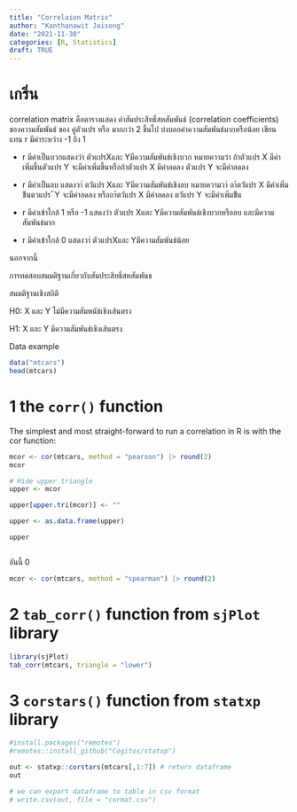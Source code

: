 ```yaml
---
title: "Correlaion Matrix"
author: "Kanthanawit Jaisong"
date: "2021-11-30"
categories: [R, Statistics]
draft: TRUE
---
```


# เกริ่น

correlation matrix คือตารางแสดง ค่าสัมประสิทธิ์สหสัมพันธ์ (correlation coefficients) ของความสัมพันธ์ ของ คู่ตัวแปร หรือ มากกว่า 2 ขึ้นไป บ่งบอกค่าความสัมพันธ์มากหรือน้อย เขียนแทน r มีค่าระหว่าง -1 ถึง 1

-   r มีค่าเป็นบวกแสดงว่า ตัวแปรXและ Yมีความสัมพันธ์เชิงบวก หมายความว่า ถ้าตัวแปร X มีค่าเพิ่มขึ้นตัวแปร Y จะมีค่าเพิ่มขึ้นหรือถ้าตัวแปร X มีค่าลดลง ตัวแปร Y จะมีค่าลดลง

-   r มีค่าเป็นลบ แสดงวา่ ตวัแปร Xและ Yมีความสัมพันธ์เชิงลบ หมายความวา่ ถา้ตวัแปร X มีค่าเพิ่มข้ึนตวแปร ั Y จะมีค่าลดลง หรือถา้ตวัแปร X มีค่าลดลง ตวัแปร Y จะมีค่าเพิ่มข้ึน

-    r มีค่าเข้าใกล้ 1 หรือ -1 แสดงว่า ตัวแปร Xและ Yมีความสัมพันธ์เชิงบวกหรือลบ และมีความสัมพันธ์มาก

-   r มีค่าเข้าใกล้ 0 แสดงวา่ ตัวแปรXและ Yมีความสัมพันธ์น้อย

นอกจากนี้

การทดสอบสมมติฐานเกี่ยวกับสัมประสิทธิ์สหสัมพันธ



สมมติฐานเชิงสถิติ

H0: X และ Y ไม่มีความสัมพนัธ์เชิงเส้นตรง

H1: X และ Y มีความสัมพันธ์เชิงเส้นตรง

Data example

```r
data("mtcars")
head(mtcars)
```

# 1 the `corr()` function

The simplest and most straight-forward to run a correlation in R is with the cor function:

```r
mcor <- cor(mtcars, method = "pearson") |> round(2)
mcor
```

```r
# Hide upper triangle
upper <- mcor

upper[upper.tri(mcor)] <- ""

upper <- as.data.frame(upper)

upper
```

```r

```

อันนี้ 0

```r
mcor <- cor(mtcars, method = "spearman") |> round(2)
```

# 2 `tab_corr()` function from `sjPlot` library

```r
library(sjPlot)
tab_corr(mtcars, triangle = "lower")
```

# 3 `corstars()` function from `statxp` library

```r
#install.packages("remotes")
#remotes::install_github("Cogitos/statxp")

out <- statxp::corstars(mtcars[,1:7]) # return dataframe
out

# we can export dataframe to table in csv format
# write.csv(out, file = "cormat.csv")
```
